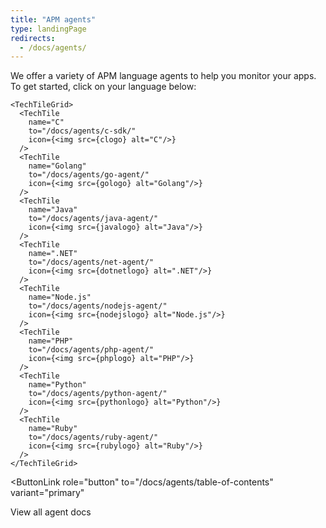 ```yaml
---
title: "APM agents"
type: landingPage
redirects:
  - /docs/agents/
---
```











We offer a variety of APM language agents to help you monitor your apps. To get started, click on your language below:

    <TechTileGrid>
      <TechTile
        name="C"
        to="/docs/agents/c-sdk/"
        icon={<img src={clogo} alt="C"/>}
      />
      <TechTile
        name="Golang"
        to="/docs/agents/go-agent/"
        icon={<img src={gologo} alt="Golang"/>}
      />
      <TechTile
        name="Java"
        to="/docs/agents/java-agent/"
        icon={<img src={javalogo} alt="Java"/>}
      />
      <TechTile
        name=".NET"
        to="/docs/agents/net-agent/"
        icon={<img src={dotnetlogo} alt=".NET"/>}
      /> 
      <TechTile
        name="Node.js"
        to="/docs/agents/nodejs-agent/"
        icon={<img src={nodejslogo} alt="Node.js"/>}
      />
      <TechTile
        name="PHP"
        to="/docs/agents/php-agent/"
        icon={<img src={phplogo} alt="PHP"/>}
      />
      <TechTile
        name="Python"
        to="/docs/agents/python-agent/"
        icon={<img src={pythonlogo} alt="Python"/>}
      />
      <TechTile
        name="Ruby"
        to="/docs/agents/ruby-agent/"
        icon={<img src={rubylogo} alt="Ruby"/>}
      /> 
    </TechTileGrid>

<ButtonLink
  role="button"
  to="/docs/agents/table-of-contents"
  variant="primary"
>
  View all agent docs
</ButtonLink>
